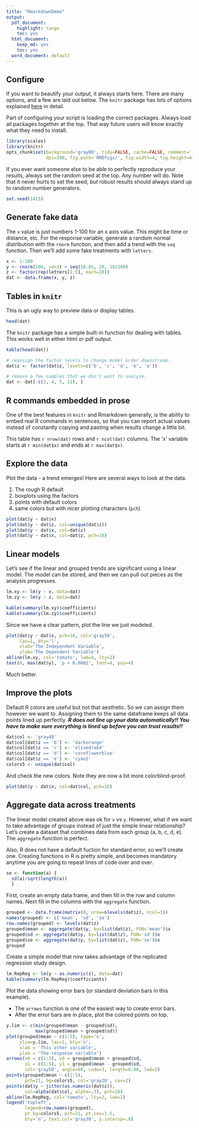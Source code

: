 ```yaml
---
title: "RmarkdownDemo"
output:
  pdf_document:
    highlight: tango
    toc: yes
  html_document:
    keep_md: yes
    toc: yes
  word_document: default
---
```


## Configure

If you want to beautify your output, it always starts here. 
There are many options, and a few are laid out below. 
The `knitr` package has lots of options explained [here](http://yihui.name/knitr/options#chunk_options) in detail. 

Part of configuring your script is loading the correct packages. 
Always load all packages together at the top. 
That way future users will know exactly what they need to install. 

```r
library(scales)
library(knitr)
opts_chunk$set(background='gray80', tidy=FALSE, cache=FALSE, comment='',
               dpi=200, fig.path='RMDfigs/', fig.width=4, fig.height=4)
```


If you ever want someone else to be able to perfectly reproduce your results, always set the random seed at the top. Any number will do. Note that it never hurts to set the seed, *but* robust results should always stand up to random number generators. 

```r
set.seed(1415)
```


## Generate fake data

The `x` value is just numbers 1-100 for an x axis value. This might be time or distance, etc.  For the response variable, generate a random normal distribution with the `rnorm` function, and then add a trend with the `seq` function. Then we'll add some fake treatments with `letters`. 

```r
x <- 1:100
y <- rnorm(100, sd=3) + seq(10.05, 20, 10/100)
z <- factor(rep(letters[1:5], each=20))
dat <- data.frame(x, y, z)
```



## Tables in `knitr`

This is an ugly way to preview data or display tables. 

```r
head(dat)
```


The `knitr` package has a simple built-in function for dealing with tables. This works well in either html or pdf output. 

```r
kable(head(dat))
```




```r
# reassign the factor levels to change model order downstream. 
dat$z <- factor(dat$z, levels=c('b', 'c', 'd', 'e', 'a'))
```

```r
# remove a few samples that we don't want to analyze. 
dat <- dat[-c(3, 4, 5, 12), ]
```







## R commands embedded in prose

One of the best features in `knitr` and Rmarkdown generally, is the ability to embed real R commands in sentences, so that you can report actual values instead of constantly copying and pasting when results change a little bit. 

This table has `r nrow(dat)` rows and `r ncol(dat)` columns. The 'x' variable starts at `r min(dat$x)` and ends at `r max(dat$x)`. 



## Explore the data

Plot the data - a trend emerges! Here are several ways to look at the data. 

1. The rough R default
2. boxplots using the factors
3. points with default colors
4. same colors but with nicer plotting characters (`pch`)

```r
plot(dat$y ~ dat$x)
plot(dat$y ~ dat$z, col=unique(dat$z))
plot(dat$y ~ dat$x, col=dat$z)
plot(dat$y ~ dat$x, col=dat$z, pch=16)
```



## Linear models

Let's see if the linear and grouped trends are significant using a linear model. The model can be stored, and then we can pull out pieces as the analysis progresses. 

```r
lm.xy <- lm(y ~ x, data=dat)
lm.zy <- lm(y ~ z, data=dat)

kable(summary(lm.xy)$coefficients)
kable(summary(lm.zy)$coefficients)
```


Since we have a clear pattern, plot the line we just modeled. 

```r
plot(dat$y ~ dat$x, pch=16, col='gray50', 
     las=1, bty='l', 
     xlab='The Independent Variable', 
     ylab='The Dependent Variable')
abline(lm.xy, col='tomato', lwd=4, lty=2)
text(0, max(dat$y), 'p < 0.0001', font=4, pos=4)
```

Much better. 



## Improve the plots

Default R colors are useful but not that aesthetic. So we can assign them however we want to. Assigning them to the same dataframe keeps all data points lined up perfectly. ***R does not line up your data automatically!! You have to make sure everything is lined up before you can trust results!!***

```r
dat$col <- 'gray40'
dat$col[dat$z == 'b'] <- 'darkorange'
dat$col[dat$z == 'c'] <- 'olivedrab4'
dat$col[dat$z == 'd'] <- 'cornflowerblue'
dat$col[dat$z == 'e'] <- 'cyan2'
colors5 <- unique(dat$col)
```


And check the new colors. Note they are now a bit more colorblind-proof. 

```r
plot(dat$y ~ dat$x, col=dat$col, pch=16)
```




## Aggregate data across treatments

The linear model created above was ok for `x` vs `y`. 
However, what if we want to take advantage of groups instead of just the simple linear relationship?  
Let's create a dataset that combines data from each group (a, b, c, d, e). The `aggregate` function is perfect. 

Also, R does not have a default fuction for standard error, so we'll create one. Creating functions in R is pretty simple, and becomes mandatory anytime you are going to repeat lines of code over and over. 

```r
se <- function(a) {
  sd(a)/sqrt(length(a))
  }
```


First, create an empty data frame, and then fill in the row and column names. 
Next fill in the columns with the `aggregate` function. 

```r
grouped <- data.frame(matrix(0, nrow=nlevels(dat$z), ncol=3))
names(grouped) <- c('mean', 'sd', 'se')
row.names(grouped) <- levels(dat$z)
grouped$mean <- aggregate(dat$y, by=list(dat$z), FUN='mean')$x
grouped$sd <- aggregate(dat$y, by=list(dat$z), FUN='sd')$x
grouped$se <- aggregate(dat$y, by=list(dat$z), FUN='se')$x
grouped
```


Create a simple model that now takes advantage of the replicated regression study design. 

```r
lm.RepReg <- lm(y ~ as.numeric(z), data=dat)
kable(summary(lm.RepReg)$coefficients)
```





Plot the data showing error bars (or standard deviation bars in this example). 

* The `arrows` function is one of the easiest way to create error bars. 
* After the error bars are in place, plot the colored points on top. 



```r
y.lim <- c(min(grouped$mean - grouped$sd), 
           max(grouped$mean + grouped$sd))
plot(grouped$mean ~ c(1:5), type='n', 
     ylim=y.lim, las=1, bty='n', 
     xlab = 'This other variable', 
     ylab = 'The response variable')
arrows(x0 = c(1:5), y0 = grouped$mean + grouped$sd, 
       x1 = c(1:5), y1 = grouped$mean - grouped$sd, 
       col='gray50', angle=90, code=3, length=0.08, lwd=2)
points(grouped$mean ~ c(1:5), 
       pch=21, bg=colors5, col='gray20', cex=2)
points(dat$y ~ jitter(as.numeric(dat$z)), 
       col=alpha(dat$col, alpha=.3), pch=16)
abline(lm.RepReg, col='tomato', lty=2, lwd=2)
legend('topleft', 
       legend=row.names(grouped), 
       pt.bg=colors5, pch=21, pt.cex=1.5, 
       bty='n', text.col='gray30', y.intersp=.8)       
```














